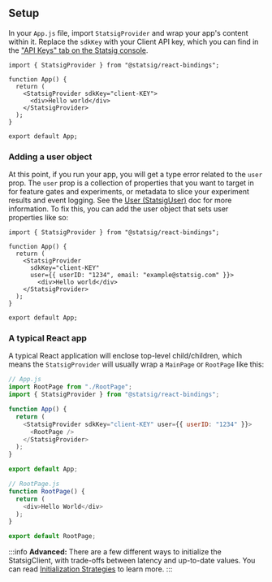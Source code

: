 

## Setup

In your `App.js` file, import `StatsigProvider` and wrap your app's content within it.  Replace the `sdkKey` with your Client API key, which you can find in the ["API Keys" tab on the Statsig console](https://console.statsig.com/api_keys).

```tsx
import { StatsigProvider } from "@statsig/react-bindings";

function App() {
  return (
    <StatsigProvider sdkKey="client-KEY">
      <div>Hello world</div>
    </StatsigProvider>
  );
}

export default App;
```

### Adding a user object

At this point, if you run your app, you will get a type error related to the `user` prop. The `user` prop is a collection of properties that you want to target in for feature gates and experiments, or metadata to slice your experiment results and event logging.  See the [User (StatsigUser)](/concepts/user) doc for more information. To fix this, you can add the user object that sets user properties like so:

```tsx
import { StatsigProvider } from "@statsig/react-bindings";

function App() {
  return (
    <StatsigProvider 
      sdkKey="client-KEY" 
      user={{ userID: "1234", email: "example@statsig.com" }}>
        <div>Hello world</div>
    </StatsigProvider>
  );
}

export default App;
```

### A typical React app

A typical React application will enclose top-level child/children, which means the `StatsigProvider` will usually wrap a `MainPage` or `RootPage` like this:

```js
// App.js
import RootPage from "./RootPage";
import { StatsigProvider } from "@statsig/react-bindings";

function App() {
  return (
    <StatsigProvider sdkKey="client-KEY" user={{ userID: "1234" }}>
      <RootPage />
    </StatsigProvider>
  );
}

export default App;
```

```js
// RootPage.js
function RootPage() {
  return (
    <div>Hello World</div>
  );
}

export default RootPage;
```


:::info
**Advanced:** There are a few different ways to initialize the StatsigClient, with trade-offs between latency and up-to-date values.
You can read [Initialization Strategies](/client/javascript-sdk/init-strategies) to learn more.
:::
